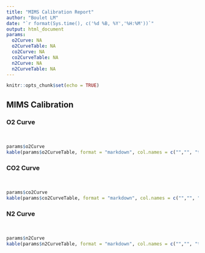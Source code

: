 ```yaml
---
title: "MIMS Calibration Report"
author: "Boulet LM"
date: "`r format(Sys.time(), c('%d %B, %Y','%H:%M'))`"
output: html_document
params: 
  o2Curve: NA
  o2CurveTable: NA
  co2Curve: NA
  co2CurveTable: NA
  n2Curve: NA
  n2CurveTable: NA
---
```


```r
knitr::opts_chunk$set(echo = TRUE)
```

## MIMS Calibration
### O2 Curve
<br>
```r
params$o2Curve
kable(params$o2CurveTable, format = "markdown", col.names = c("","", "test error (mmHg)"))
```
### CO2 Curve
<br>
```r
params$co2Curve
kable(params$co2CurveTable, format = "markdown", col.names = c("","", "test error (mmHg)"))
```
### N2 Curve
<br>
```r
params$n2Curve
kable(params$n2CurveTable, format = "markdown", col.names = c("","", "test error (mmHg)"))
```